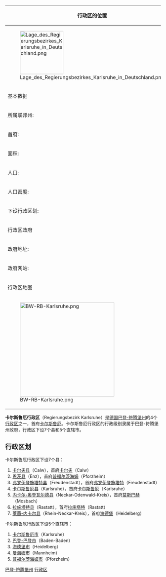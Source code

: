 {{noteTA
|1=zh-tw:卡爾斯魯爾; zh-hans:卡尔斯鲁厄; zh-hk:卡爾斯魯厄;
|2=zh-tw:巴登－烏腾堡; zh-hans:巴登－符腾堡; zh-hk:巴登－符騰堡;
|3=zh-tw:邦; zh-hans:联邦州; zh-hk:聯邦州;
|4=zh-tw:邦; zh-hans:州; zh-hk:州;
|5=zh-tw:郡; zh-hans:县; zh-hk:縣;
}}
{| cellpadding="2" style="float: right; width: 307px; background: #e3e3e3; margin-left: 1em; border-spacing: 1px;"
! colspan="2" | 行政区的位置
|- style="background: #ffffff; text-align: center;"
| colspan="2" style="width: 145px" | [[File:Lage_des_Regierungsbezirkes_Karlsruhe_in_Deutschland.png|140px]]
|-
! colspan="2" | 基本数据
|- style="background: #ffffff;"
| 所属联邦州: || [[巴登-符腾堡州|巴登-符腾堡州]]
|- style="background: #ffffff;"
| 首府: || [[卡尔斯鲁厄|卡尔斯鲁厄]]
|- style="background: #ffffff;"
| 面积: || 6,919 km²
|- style="background: #ffffff;"
| 人口: || 2,732,455 <small>(2005年12月31日)</small>
|- style="background: #ffffff;"
| 人口密度: || 395 人/km²
|- style="background: #ffffff;"
| 下设行政区划: || 5个直辖市<br />7个县<br />总共211个镇
|-
! colspan="2" | 行政区政府
|- style="background: #ffffff;"
| 政府地址: || <small>Schlossplatz 1–3<br />76131 Karlsruhe</small>
|- style="background: #ffffff;"
| 政府网站: || <small>[http://www.rp.baden-wuerttemberg.de/ www.rp.baden-wuerttemberg.de]{{Wayback|url=http://www.rp.baden-wuerttemberg.de/ |date=20040923204417 }}</small>
|-
! colspan="2" | 行政区地图
|- style="background: #ffffff; text-align: center;"
| colspan="2" | [[File:BW-RB-Karlsruhe.png|305px]]
|}

'''卡尔斯鲁厄行政区'''（Regierungsbezirk Karlsruhe）是[[德国|德国]][[巴登-符腾堡州|巴登-符腾堡州]]的4个[[行政区_(德国)|行政区]]之一，首府[[卡尔斯鲁厄|卡尔斯鲁厄]]。卡尔斯鲁厄行政区的行政级别隶属于巴登-符腾堡州政府，行政区下设7个县和5个直辖市。

== 行政区划 ==
卡尔斯鲁厄行政区下设7个县：
# [[卡尔夫县|卡尔夫县]]（Calw），首府[[卡尔夫|卡尔夫]]（Calw）
# [[恩茨县|恩茨县]]（Enz），首府[[普福尔茨海姆|普福尔茨海姆]]（Pforzheim）
# [[弗罗伊登施塔特县|弗罗伊登施塔特县]]（Freudenstadt），首府[[弗罗伊登施塔特|弗罗伊登施塔特]]（Freudenstadt）
# [[卡尔斯鲁厄县|卡尔斯鲁厄县]]（Karlsruhe），首府[[卡尔斯鲁厄|卡尔斯鲁厄]]（Karlsruhe）
# [[内卡尔-奥登瓦尔德县|内卡尔-奥登瓦尔德县]]（Neckar-Odenwald-Kreis），首府[[莫斯巴赫|莫斯巴赫]]（Mosbach）
# [[拉施塔特县|拉施塔特县]]（Rastatt），首府[[拉施塔特|拉施塔特]]（Rastatt）
# [[莱茵-内卡尔县|莱茵-内卡尔县]]（Rhein-Neckar-Kreis），首府[[海德堡|海德堡]]（Heidelberg）

卡尔斯鲁厄行政区下设5个直辖市：
# [[卡尔斯鲁厄|卡尔斯鲁厄市]]（Karlsruhe）
# [[巴登-巴登|巴登-巴登市]]（Baden-Baden） 
# [[海德堡|海德堡市]]（Heidelberg）
# [[曼海姆|曼海姆市]]（Mannheim）
# [[普福尔茨海姆|普福尔茨海姆市]]（Pforzheim）
{{巴登-符腾堡州行政区划}}
{{Authority control}}

[[Category:德国行政区|巴登-符腾堡州]]
[[Category:巴登-符腾堡州行政区划|行政区]]